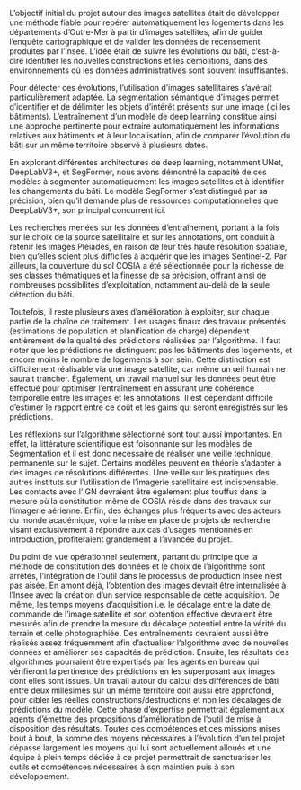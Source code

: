 L'objectif initial du projet autour des images satellites était de développer une méthode fiable pour repérer automatiquement les logements dans les départements d'Outre-Mer à partir d'images satellites, afin de guider l'enquête cartographique et de valider les données de recensement produites par l'Insee. L'idée était de suivre les évolutions du bâti, c'est-à-dire identifier les nouvelles constructions et les démolitions, dans des environnements où les données administratives sont souvent insuffisantes.

Pour détecter ces évolutions, l’utilisation d’images satellitaires s’avérait particulièrement adaptée. La segmentation sémantique d’images permet d’identifier et de délimiter les objets d’intérêt présents sur une image (ici les bâtiments). L’entraînement d’un modèle de deep learning constitue ainsi une approche pertinente pour extraire automatiquement les informations relatives aux bâtiments et à leur localisation, afin de comparer l’évolution du bâti sur un même territoire observé à plusieurs dates.

En explorant différentes architectures de deep learning, notamment UNet, DeepLabV3+, et SegFormer, nous avons démontré la capacité de ces modèles à segmenter automatiquement les images satellites et à identifier les changements du bâti. Le modèle SegFormer s'est distingué par sa précision, bien qu'il demande plus de ressources computationnelles que DeepLabV3+, son principal concurrent ici.

Les recherches menées sur les données d’entraînement, portant à la fois sur le choix de la source satellitaire et sur les annotations, ont conduit à retenir les images Pléiades, en raison de leur très haute résolution spatiale, bien qu’elles soient plus difficiles à acquérir que les images Sentinel-2. Par ailleurs, la couverture du sol COSIA a été sélectionnée pour la richesse de ses classes thématiques et la finesse de sa précision, offrant ainsi de nombreuses possibilités d’exploitation, notamment au-delà de la seule détection du bâti.

<!-- phrase sur les stat faites par la dmtr -->

Toutefois, il reste plusieurs axes d'amélioration à exploiter, sur chaque partie de la chaîne de traitement. Les usages finaux des travaux présentés (estimations de population et planification de charge) dépendent entièrement de la qualité des prédictions réalisées par l’algorithme. Il faut noter que les prédictions ne distinguent pas les bâtiments des logements, et encore moins le nombre de logements à son sein. Cette distinction est difficilement réalisable via une image satellite, car même un œil humain ne saurait trancher. Également, un travail manuel sur les données peut être effectué pour optimiser l'entraînement en assurant une cohérence temporelle entre les images et les annotations. Il est cependant difficile d’estimer le rapport entre ce coût et les gains qui seront enregistrés sur les prédictions.


Les réflexions sur l’algorithme sélectionné sont tout aussi importantes. En effet, la littérature scientifique est foisonnante sur les modèles de Segmentation et il est donc nécessaire de réaliser une veille technique permanente sur le sujet. Certains modèles peuvent en théorie s’adapter à des images de résolutions différentes. Une veille sur les pratiques des autres instituts sur l’utilisation de l’imagerie satellitaire est indispensable. Les contacts avec l'IGN devraient être également plus touffus dans la mesure où la constitution même de COSIA réside dans des travaux sur l’imagerie aérienne. Enfin, des échanges plus fréquents avec des acteurs du monde académique, voire la mise en place de projets de recherche visant exclusivement à répondre aux cas d’usages mentionnés en introduction, profiteraient grandement à l’avancée du projet.


Du point de vue opérationnel seulement, partant du principe que la méthode de constitution des données et le choix de l’algorithme sont arrêtés, l’intégration de l’outil dans le processus de production Insee n’est pas aisée. En amont déjà, l’obtention des images devrait être internalisée à
l’Insee avec la création d’un service responsable de cette acquisition. De même, les temps moyens d’acquisition i.e. le décalage entre la date de commande de l’image satellite et son obtention effective devraient être mesurés afin de prendre la mesure du décalage potentiel entre la vérité du
terrain et celle photographiée.
Des entraînements devraient aussi être réalisés assez fréquemment afin d’actualiser l’algorithme avec de nouvelles données et améliorer ses capacités de prédiction. Ensuite, les résultats des algorithmes pourraient être expertisés par les agents en bureau qui vérifieront la pertinence des
prédictions en les superposant aux images dont elles sont issues. Un travail autour du calcul des différences de bâti entre deux millésimes sur un même territoire doit aussi être approfondi, pour cibler les réelles constructions/destructions et non les décalages de prédictions du modèle. Cette phase d’expertise permettrait également aux agents d’émettre des propositions d’amélioration de l’outil de mise à disposition des résultats.
Toutes ces compétences et ces missions mises bout à bout, la somme des moyens nécessaires à l’évolution d’un tel projet dépasse largement les moyens qui lui sont actuellement alloués et une équipe à plein temps dédiée à ce projet permettrait de sanctuariser les outils et compétences nécessaires à son maintien puis à son développement.
